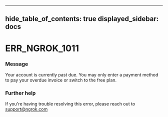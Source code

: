 

---
hide_table_of_contents: true
displayed_sidebar: docs
---


# ERR_NGROK_1011

### Message
Your account is currently past due. You may only enter a payment method to pay your overdue invoice or switch to the free plan.

<ErrorDetails />



### Further help
If you're having trouble resolving this error, please reach out to [support@ngrok.com](mailto:support@ngrok.com?subject=Help%20with%20ERR_NGROK_1011)


